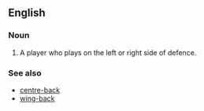{{see|fullback}}
==English==

===Noun===
{{en-noun|sg=[[full]]-[[back]]}}

# {{soccer}} A player who plays on the left or right side of defence.

===See also===
*[[centre-back]]
*[[wing-back]]
